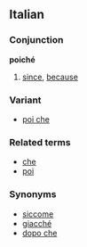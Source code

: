 ==Italian==
===Conjunction===
'''poiché'''

# [[since]], [[because]]

===Variant===
*[[poi che]]

===Related terms===
*[[che]]
*[[poi]]

===Synonyms===
*[[siccome]]
*[[giacché]]
*[[dopo che]]